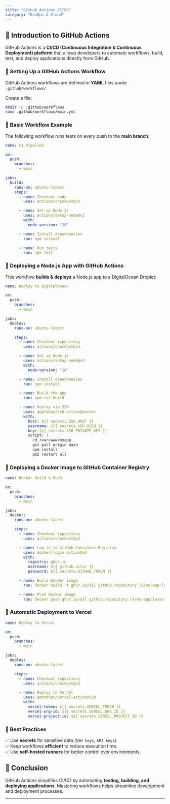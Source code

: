```yaml
---
title: "GitHub Actions CI/CD"
category: "DevOps & Cloud"
---
```


## 📌 Introduction to GitHub Actions

GitHub Actions is a **CI/CD (Continuous Integration & Continuous Deployment) platform** that allows developers to automate workflows, build, test, and deploy applications directly from GitHub.

### 🔹 Setting Up a GitHub Actions Workflow

GitHub Actions workflows are defined in **YAML** files under `.github/workflows/`.

Create a file:

```bash
mkdir -p .github/workflows
nano .github/workflows/main.yml
```

### 🔹 Basic Workflow Example

The following workflow runs tests on every push to the **main branch**:

```yaml
name: CI Pipeline

on:
  push:
    branches:
      - main

jobs:
  build:
    runs-on: ubuntu-latest
    steps:
      - name: Checkout code
        uses: actions/checkout@v3

      - name: Set up Node.js
        uses: actions/setup-node@v3
        with:
          node-version: "18"

      - name: Install dependencies
        run: npm install

      - name: Run tests
        run: npm test
```

### 🔹 Deploying a Node.js App with GitHub Actions

This workflow **builds & deploys** a Node.js app to a DigitalOcean Droplet:

```yaml
name: Deploy to DigitalOcean

on:
  push:
    branches:
      - main

jobs:
  deploy:
    runs-on: ubuntu-latest

    steps:
      - name: Checkout repository
        uses: actions/checkout@v3

      - name: Set up Node.js
        uses: actions/setup-node@v3
        with:
          node-version: "18"

      - name: Install dependencies
        run: npm install

      - name: Build the app
        run: npm run build

      - name: Deploy via SSH
        uses: appleboy/ssh-action@master
        with:
          host: ${{ secrets.SSH_HOST }}
          username: ${{ secrets.SSH_USER }}
          key: ${{ secrets.SSH_PRIVATE_KEY }}
          script: |
            cd /var/www/myapp
            git pull origin main
            npm install
            pm2 restart all
```

### 🔹 Deploying a Docker Image to GitHub Container Registry

```yaml
name: Docker Build & Push

on:
  push:
    branches:
      - main

jobs:
  docker:
    runs-on: ubuntu-latest

    steps:
      - name: Checkout repository
        uses: actions/checkout@v3

      - name: Log in to GitHub Container Registry
        uses: docker/login-action@v2
        with:
          registry: ghcr.io
          username: ${{ github.actor }}
          password: ${{ secrets.GITHUB_TOKEN }}

      - name: Build Docker image
        run: docker build -t ghcr.io/${{ github.repository }}/my-app:latest .

      - name: Push Docker image
        run: docker push ghcr.io/${{ github.repository }}/my-app:latest
```

### 🔹 Automatic Deployment to Vercel

```yaml
name: Deploy to Vercel

on:
  push:
    branches:
      - main

jobs:
  deploy:
    runs-on: ubuntu-latest

    steps:
      - name: Checkout repository
        uses: actions/checkout@v3

      - name: Deploy to Vercel
        uses: amondnet/vercel-action@v20
        with:
          vercel-token: ${{ secrets.VERCEL_TOKEN }}
          vercel-org-id: ${{ secrets.VERCEL_ORG_ID }}
          vercel-project-id: ${{ secrets.VERCEL_PROJECT_ID }}
```

### 🔹 Best Practices

✅ Use **secrets** for sensitive data (`SSH keys`, `API keys`).  
✅ Keep workflows **efficient** to reduce execution time.  
✅ Use **self-hosted runners** for better control over environments.  

## 📌 Conclusion

GitHub Actions simplifies CI/CD by automating **testing, building, and deploying applications**. Mastering workflows helps streamline development and deployment processes.

---
